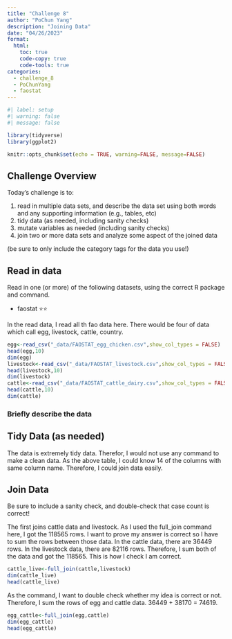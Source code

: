 ```yaml
---
title: "Challenge 8"
author: "PoChun Yang"
description: "Joining Data"
date: "04/26/2023"
format:
  html:
    toc: true
    code-copy: true
    code-tools: true
categories:
  - challenge_8
  - PoChunYang
  - faostat
---
```


```r
#| label: setup
#| warning: false
#| message: false

library(tidyverse)
library(ggplot2)

knitr::opts_chunk$set(echo = TRUE, warning=FALSE, message=FALSE)
```

## Challenge Overview

Today's challenge is to:

1)  read in multiple data sets, and describe the data set using both words and any supporting information (e.g., tables, etc)
2)  tidy data (as needed, including sanity checks)
3)  mutate variables as needed (including sanity checks)
4)  join two or more data sets and analyze some aspect of the joined data

(be sure to only include the category tags for the data you use!)

## Read in data

Read in one (or more) of the following datasets, using the correct R package and command.

  - faostat ⭐⭐
  
In the read data, I read all th fao data here. There would be four of data which call egg, livestock, cattle, country. 
```r
egg<-read_csv("_data/FAOSTAT_egg_chicken.csv",show_col_types = FALSE)
head(egg,10)
dim(egg)
livestock<-read_csv("_data/FAOSTAT_livestock.csv",show_col_types = FALSE)
head(livestock,10)
dim(livestock)
cattle<-read_csv("_data/FAOSTAT_cattle_dairy.csv",show_col_types = FALSE)
head(cattle,10)
dim(cattle)
```

### Briefly describe the data

## Tidy Data (as needed)

The data is extremely tidy data. Therefor, I would not use any command to make a clean data. 
As the above table, I could know 14 of the columns with same column name. Therefore, I could join data easily.

## Join Data

Be sure to include a sanity check, and double-check that case count is correct!

The first joins cattle data and livestock. As I used the full_join command here, I got the  118565 rows. I want to prove my answer is correct so I have to sum the rows between those data. In the cattle data, there are 36449 rows. In the livestock data, there are 82116 rows. Therefore, I sum both of the data and got the 118565. This is how I check I am correct. 

```r
cattle_live<-full_join(cattle,livestock)
dim(cattle_live)
head(cattle_live)
```
As the command, I want to double check whether my idea is correct or not. Therefore, I sum the rows of egg and cattle data. 36449 + 38170 = 74619. 

```r
egg_cattle<-full_join(egg,cattle)
dim(egg_cattle)
head(egg_cattle)
```

